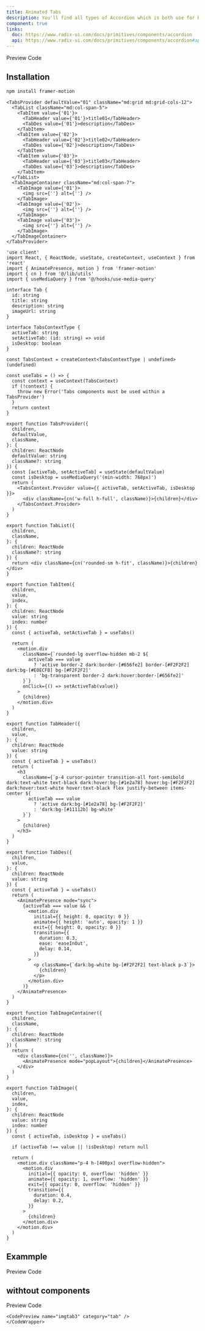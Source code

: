 ```yaml
---
title: Animated Tabs
description: You'll find all types of Accordion which is both use for HTML, REACTJS and NEXTJS
component: true
links:
  doc: https://www.radix-ui.com/docs/primitives/components/accordion
  api: https://www.radix-ui.com/docs/primitives/components/accordion#api-reference
---
```


<Tabs defaultValue="preview" className="w-full relative">
  <TabsList>
    <TabsTrigger value="preview">Preview</TabsTrigger>
    <TabsTrigger value="codesnippet">Code</TabsTrigger>
  </TabsList>
  <TabsContent value="preview">
    <ComponentPreview name="imgtab1" category="tab" />
  </TabsContent>
  <TabsContent value="codesnippet">
    <CodeWrapper noExpand={true}>
    <CodePreview name="imgtab1" category="tab" />
    </CodeWrapper>

  </TabsContent>
</Tabs>

## Installation

```bash
npm install framer-motion
```

```tsx title="base"
<TabsProvider defaultValue="01" className="md:grid md:grid-cols-12">
  <TabList className="md:col-span-5">
    <TabItem value={'01'}>
      <TabHeader value={'01'}>title01</TabHeader>
      <TabDes value={'01'}>description</TabDes>
    </TabItem>
    <TabItem value={'02'}>
      <TabHeader value={'02'}>title02</TabHeader>
      <TabDes value={'02'}>description</TabDes>
    </TabItem>
    <TabItem value={'03'}>
      <TabHeader value={'03'}>title03</TabHeader>
      <TabDes value={'03'}>description</TabDes>
    </TabItem>
  </TabList>
  <TabImageContainer className="md:col-span-7">
    <TabImage value={'01'}>
      <img src={''} alt={''} />
    </TabImage>
    <TabImage value={'02'}>
      <img src={''} alt={''} />
    </TabImage>
    <TabImage value={'03'}>
      <img src={''} alt={''} />
    </TabImage>
  </TabImageContainer>
</TabsProvider>
```

```tsx title="tab.tsx"
'use client'
import React, { ReactNode, useState, createContext, useContext } from 'react'
import { AnimatePresence, motion } from 'framer-motion'
import { cn } from '@/lib/utils'
import { useMediaQuery } from '@/hooks/use-media-query'

interface Tab {
  id: string
  title: string
  description: string
  imageUrl: string
}

interface TabsContextType {
  activeTab: string
  setActiveTab: (id: string) => void
  isDesktop: boolean
}

const TabsContext = createContext<TabsContextType | undefined>(undefined)

const useTabs = () => {
  const context = useContext(TabsContext)
  if (!context) {
    throw new Error('Tabs components must be used within a TabsProvider')
  }
  return context
}

export function TabsProvider({
  children,
  defaultValue,
  className,
}: {
  children: ReactNode
  defaultValue: string
  className?: string
}) {
  const [activeTab, setActiveTab] = useState(defaultValue)
  const isDesktop = useMediaQuery('(min-width: 768px)')
  return (
    <TabsContext.Provider value={{ activeTab, setActiveTab, isDesktop }}>
      <div className={cn('w-full h-full', className)}>{children}</div>
    </TabsContext.Provider>
  )
}

export function TabList({
  children,
  className,
}: {
  children: ReactNode
  className?: string
}) {
  return <div className={cn('rounded-sm h-fit', className)}>{children}</div>
}

export function TabItem({
  children,
  value,
  index,
}: {
  children: ReactNode
  value: string
  index: number
}) {
  const { activeTab, setActiveTab } = useTabs()

  return (
    <motion.div
      className={`rounded-lg overflow-hidden mb-2 ${
        activeTab === value
          ? 'active border-2 dark:border-[#656fe2] border-[#F2F2F2] dark:bg-[#E0ECFB] bg-[#F2F2F2]'
          : 'bg-transparent border-2 dark:hover:border-[#656fe2]'
      }`}
      onClick={() => setActiveTab(value)}
    >
      {children}
    </motion.div>
  )
}

export function TabHeader({
  children,
  value,
}: {
  children: ReactNode
  value: string
}) {
  const { activeTab } = useTabs()
  return (
    <h3
      className={`p-4 cursor-pointer transition-all font-semibold dark:text-white text-black dark:hover:bg-[#1e2a78] hover:bg-[#F2F2F2] dark:hover:text-white hover:text-black flex justify-between items-center ${
        activeTab === value
          ? 'active dark:bg-[#1e2a78] bg-[#F2F2F2]'
          : 'dark:bg-[#11112b] bg-white'
      }`}
    >
      {children}
    </h3>
  )
}

export function TabDes({
  children,
  value,
}: {
  children: ReactNode
  value: string
}) {
  const { activeTab } = useTabs()
  return (
    <AnimatePresence mode="sync">
      {activeTab === value && (
        <motion.div
          initial={{ height: 0, opacity: 0 }}
          animate={{ height: 'auto', opacity: 1 }}
          exit={{ height: 0, opacity: 0 }}
          transition={{
            duration: 0.3,
            ease: 'easeInOut',
            delay: 0.14,
          }}
        >
          <p className={`dark:bg-white bg-[#F2F2F2] text-black p-3`}>
            {children}
          </p>
        </motion.div>
      )}
    </AnimatePresence>
  )
}

export function TabImageContainer({
  children,
  className,
}: {
  children: ReactNode
  className?: string
}) {
  return (
    <div className={cn('', className)}>
      <AnimatePresence mode="popLayout">{children}</AnimatePresence>
    </div>
  )
}

export function TabImage({
  children,
  value,
  index,
}: {
  children: ReactNode
  value: string
  index: number
}) {
  const { activeTab, isDesktop } = useTabs()

  if (activeTab !== value || !isDesktop) return null

  return (
    <motion.div className="p-4 h-[400px] overflow-hidden">
      <motion.div
        initial={{ opacity: 0, overflow: 'hidden' }}
        animate={{ opacity: 1, overflow: 'hidden' }}
        exit={{ opacity: 0, overflow: 'hidden' }}
        transition={{
          duration: 0.4,
          delay: 0.2,
        }}
      >
        {children}
      </motion.div>
    </motion.div>
  )
}
```

## Exammple

<Tabs defaultValue="preview" className="w-full relative">
  <TabsList >
    <TabsTrigger value="preview">Preview</TabsTrigger>
    <TabsTrigger value="codesnippet">Code</TabsTrigger>
  </TabsList>
  <TabsContent value="preview">
    <ComponentPreview name="imgtab2" category="tab" />
  </TabsContent>
  <TabsContent value="codesnippet" >
    <CodeWrapper noExpand={true}>
    <CodePreview name="imgtab2" category="tab" />
    </CodeWrapper>

  </TabsContent>
</Tabs>

## withtout components

<Tabs defaultValue="preview" className="w-full relative">
  <TabsList >
    <TabsTrigger value="preview">Preview</TabsTrigger>
    <TabsTrigger value="codesnippet">Code</TabsTrigger>
  </TabsList>
  <TabsContent value="preview">
    <ComponentPreview name="imgtab3" category="tab" />
  </TabsContent>
  <TabsContent value="codesnippet" >
    <CodeWrapper noExpand={true}>
  
    <CodePreview name="imgtab3" category="tab" />
    </CodeWrapper>

  </TabsContent>
</Tabs>
